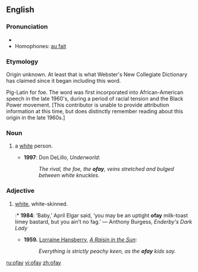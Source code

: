 ==English==

===Pronunciation===
* {{IPA|/ˈəʊfeɪ/}}
* Homophones: [[au fait]]
*: {{rhymes|əʊfeɪ}}

===Etymology===
Origin unknown. At least that is what Webster's New Collegiate Dictionary has claimed since it began including this word.

Pig-Latin for foe. The word was first incorporated into African-American speech in the late 1960's, during a period of racial tension and the Black Power movement. [This contributor is unable to provide attribution information at this time, but does distinctly remember reading about this origin in the late 1960s.]

===Noun===
{{en-noun}}

# {{US|pejorative|slang}} a [[white]] person.
#* '''1997''': Don DeLillo, ''Underworld'':
#*: ''The rival, the foe, the '''ofay''', veins stretched and bulged between white knuckles.''

===Adjective===
{{en-adj}}

# {{US|pejorative|slang}} [[white]], white-skinned.
#:* '''1984''': ‘Baby,’ April Elgar said, ‘you may be an uptight '''ofay''' milk-toast limey bastard, but you ain’t no fag.’ — Anthony Burgess, ''Enderby's Dark Lady''
#* '''1959.''' [[w:Lorraine Hansberry|Lorraine Hansberry]], ''[[w:A Raisin in the Sun|A Raisin in the Sun]]'':
#*: ''Everything is strictly peachy keen, as the '''ofay''' kids say.''


[[ru:ofay]]
[[vi:ofay]]
[[zh:ofay]]